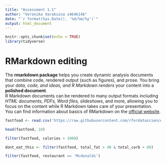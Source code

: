 ```yaml
---
title: "Assessment 1.1"
author: "Veronika Varaksina s4646146"
date: "`r format(Sys.Date(), '%d/%m/%y')`"
output: html_document
---
```


```r
knitr::opts_chunk$set(echo = TRUE)
library(tidyverse)
```

# RMarkdown editing
The **rmarkdown package** helps you create dynamic analysis documents that combine code, rendered output (such as figures), and prose. You bring your *data, code, and ideas, and R Markdown renders* your content into a **polished document**.<br>
R Markdown documents can be rendered to many output formats including *HTML documents, PDFs, Word files, slideshows*, and more, allowing you to focus on the content while R Markdown takes care of your presentation.<br>
You can find information about basics of RMarkdown on the [official website](https://rmarkdown.rstudio.com/lesson-8.html).

```r
fastfood <- read.csv('https://raw.githubusercontent.com/rfordatascience/tidytuesday/master/data/2018/2018-09-04/fastfood_calories.csv')
```

```r
head(fastfood, 10)
```

```r
filter(fastfood, calories > 1000)
```

```r
dont_eat_this <- filter(fastfood, total_fat > 40 & total_carb > 80)
```

```r
filter(fastfood, restaurant == 'Mcdonalds')
```

